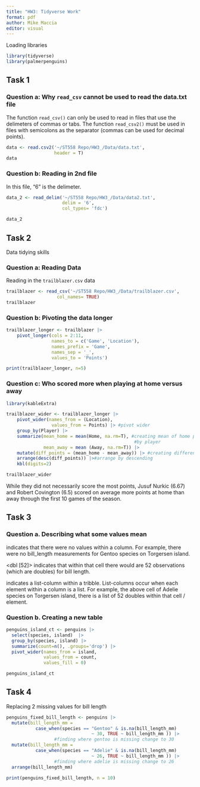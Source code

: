 ```yaml
---
title: "HW3: Tidyverse Work"
format: pdf
author: Mike Maccia
editor: visual
---
```


Loading libraries

```r
library(tidyverse)
library(palmerpenguins)
```

## Task 1

### Question a: Why `read_csv` cannot be used to read the data.txt file

The function `read_csv()` can only be used to read in files that use the delimeters of commas or tabs. The function `read_csv2()` must be used in files with semicolons as the separator (commas can be used for decimal points).

```r
data <- read.csv2('~/ST558 Repo/HW3_/Data/data.txt',
                  header = T)
data
```

### Question b: Reading in 2nd file

In this file, "6" is the delimeter.

```r
data_2 <- read_delim('~/ST558 Repo/HW3_/Data/data2.txt',
                     delim = '6',
                     col_types= 'fdc')

data_2
```

## Task 2

Data tidying skills

### Question a: Reading Data

Reading in the `trailblazer.csv` data

```r
trailblazer <- read_csv('~/ST558 Repo/HW3_/Data/trailblazer.csv',
                   col_names= TRUE)
trailblazer
```


### Question b: Pivoting the data longer

```r
trailblazer_longer <- trailblazer |> 
    pivot_longer(cols = 2:11,
                 names_to = c('Game', 'Location'),
                 names_prefix = 'Game',
                 names_sep = '_',
                 values_to = 'Points') 

print(trailblazer_longer, n=5)
```

### Question c: Who scored more when playing at home versus away

```r
library(kableExtra)

trailblazer_wider <- trailblazer_longer |> 
    pivot_wider(names_from = (Location),
                 values_from = Points) |> #pivot wider
    group_by(Player) |>  
    summarize(mean_home = mean(Home, na.rm=T), #creating mean of home points/away points 
                                                #by player
              mean_away = mean (Away, na.rm=T)) |> 
    mutate(diff_points = (mean_home - mean_away)) |> #creating different in means
    arrange(desc(diff_points)) |>#arrange by descending
    kbl(digits=2)

trailblazer_wider
```


While they did not necessarily score the most points, Jusuf Nurkic (6.67) and Robert Covington (6.5) scored on average more points at home than away through the first 10 games of the season.

## Task 3

### Question a. Describing what some values mean

<NULL> indicates that there were no values within a column. For example, there were no bill_length measurements for Gentoo species on Torgersen island.

\<dbl \[52\]\> indicates that within that cell there would are 52 observations (which are doubles) for bill length.

<list> indicates a list-column within a tribble. List-columns occur when each element within a column is a list. For example, the above cell of Adelie species on Torgersen island, there is a list of 52 doubles within that cell / element.

### Question b. Creating a new table

```r
penguins_island_ct <- penguins |> 
  select(species, island)  |> 
  group_by(species, island) |> 
  summarize(count=n(), .groups='drop') |> 
  pivot_wider(names_from = island,
              values_from = count,
              values_fill = 0)

penguins_island_ct
```


## Task 4 

Replacing 2 missing values for bill length

```r
penguins_fixed_bill_length <- penguins |> 
  mutate(bill_length_mm = 
           case_when(species == "Gentoo" & is.na(bill_length_mm) 
                                ~ 30, TRUE ~ bill_length_mm )) |> 
                  #finding where gentoo is missing change to 30
  mutate(bill_length_mm = 
           case_when(species == "Adelie" & is.na(bill_length_mm) 
                                ~ 26, TRUE ~ bill_length_mm )) |> 
                  #finding where adelie is missing change to 26
  arrange(bill_length_mm)

print(penguins_fixed_bill_length, n = 10) 
```

